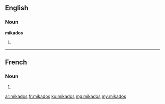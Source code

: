 ==English==

===Noun===
'''mikados'''

# {{plural of|mikado}}

----

==French==

===Noun===
{{head|fr|g=m-p}}

# {{plural of|mikado|lang=fr}}

[[ar:mikados]]
[[fr:mikados]]
[[ku:mikados]]
[[mg:mikados]]
[[my:mikados]]